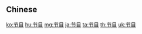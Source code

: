 {{also|節目}}
==Chinese==
{{zh-see|節目}}

[[ko:节目]]
[[hu:节目]]
[[mg:节目]]
[[ja:节目]]
[[ta:节目]]
[[th:节目]]
[[uk:节目]]